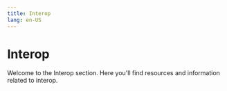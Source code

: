```yaml
---
title: Interop
lang: en-US
---
```



# Interop

Welcome to the Interop section. Here you'll find resources and information related to interop.

<Cards>
  <Card title="Anatomy of a Cross-Chain Message" href="/stack/protocol/interop/cross-chain-message" />
  <Card title="Interoperability Explainer " href="/stack/protocol/interop/explainer" />
  <Card title="Supersim Multichain Development Environment" href="/stack/protocol/interop/supersim" />
</Cards>